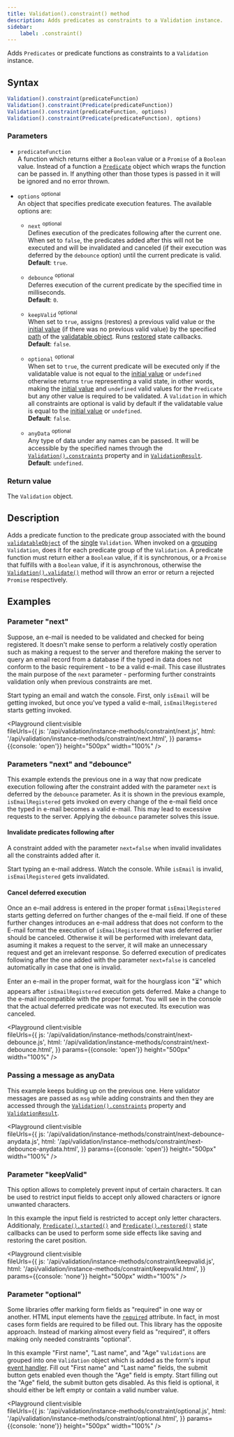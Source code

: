 ```yaml
---
title: Validation().constraint() method
description: Adds predicates as constraints to a Validation instance.
sidebar:
    label: .constraint()
---
```



Adds `Predicates` or predicate functions as constraints to a `Validation` instance.

## Syntax

```js
Validation().constraint(predicateFunction)
Validation().constraint(Predicate(predicateFunction))
Validation().constraint(predicateFunction, options)
Validation().constraint(Predicate(predicateFunction), options)
```

### Parameters

- `predicateFunction`
<br/> A function which returns either a `Boolean` value or a `Promise` of a `Boolean` value. Instead of a function a [`Predicate`](/api/predicate/constructor) object which wraps the function can be passed in. If anything other than those types is passed in it will be ignored and no error thrown.

- `options` <sup>optional</sup>
<br/> An object that specifies predicate execution features. The available options are:

    - `next` <sup>optional</sup>
    <br/> Defines execution of the predicates following after the current one. When set to `false`, the predicates added after this will not be executed and will be invalidated and canceled (if their execution was deferred by the `debounce` option) until the current predicate is valid.
    <br/> **Default**: `true`.

    - `debounce` <sup>optional</sup>
    <br/> Deferres execution of the current predicate by the specified time in milliseconds.
    <br/> **Default**: `0`.
    
    - `keepValid` <sup>optional</sup>
    <br/> When set to `true`, assigns (restores) a previous valid value or the [initial value](/api/validation/constructor#parameters) (if there was no previous valid value) by the specified [path](/api/validation/constructor#parameters) of the [validatable object](/api/validation/constructor#parameters). Runs [restored](/api/predicate/instance-methods/restored) state callbacks.
    <br/> **Default**: `false`.
    
    - `optional` <sup>optional</sup>
    <br/> When set to `true`, the current predicate will be executed only if the validatable value is not equal to the [initial value](/api/validation/constructor#parameters) or `undefined` otherwise returns `true` representing a valid state, in other words, making the [initial value](/api/validation/constructor#parameters) and `undefined` valid values for the `Predicate` but any other value is required to be validated. A `Validation` in which all constraints are optional is valid by default if the validatable value is equal to the [initial value](/api/validation/constructor#parameters) or `undefined`.
    <br/> **Default**: `false`.
    
    - `anyData` <sup>optional</sup>
    <br/> Any type of data under any names can be passed. It will be accessible by the specified names through the [`Validation().constraints`](/api/validation/instance-properties/constraints) property and in [`ValidationResult`](/api/validation-result).
    <br/> **Default**: `undefined`.

### Return value

The `Validation` object. 

## Description

Adds a predicate function to the predicate group associated with the bound [`validatableObject`](/api/validation/constructor#parameters) of the [single](/concept/single-validation) `Validation`. When invoked on a [grouping](/concept/grouping-validations) `Validation`, does it for each predicate group of the `Validation`. A predicate function must return either a `Boolean` value, if it is synchronous, or a `Promise` that fulfills with a `Boolean` value, if it is asynchronous, otherwise the [`Validation().validate()`](/api/validation/instance-methods/validate) method will throw an error or return a rejected `Promise` respectively.

## Examples

### Parameter "next"

Suppose, an e-mail is needed to be validated and checked for being registered. It doesn't make sense to perform a relatively costly operation such as making a request to the server and therefore making the server to query an email record from a database if the typed in data does not conform to the basic requirement - to be a valid e-mail. This case illustrates the main purpose of the `next` parameter - performing further constraints validation only when previous constraints are met.

Start typing an email and watch the console. First, only `isEmail` will be getting invoked, but once you've typed a valid e-mail, `isEmailRegistered` starts getting invoked. 

<Playground client:visible  
            fileUrls={{ 
                js: '/api/validation/instance-methods/constraint/next.js',
                html: '/api/validation/instance-methods/constraint/next.html',
            }} 
            params={{console: 'open'}}
            height="500px"
            width="100%"
/>

### Parameters "next" and "debounce"

This example extends the previous one in a way that now predicate execution following after the constraint added with the parameter `next` is deferred by the `debounce` parameter. As it is shown in the previous example, `isEmailRegistered` gets invoked on every change of the e-mail field once the typed in e-mail becomes a valid e-mail. This may lead to excessive requests to the server. Applying the `debounce` parameter solves this issue.

#### Invalidate predicates following after

A constraint added with the parameter `next=false` when invalid invalidates all the constraints added after it.

Start typing an e-mail address. Watch the console. While `isEmail` is invalid, `isEmailRegistered` gets invalidated.

#### Cancel deferred execution

Once an e-mail address is entered in the proper format `isEmailRegistered` starts getting deferred on further changes of the e-mail field. If one of these further changes introduces an e-mail address that does not conform to the E-mail format the execution of `isEmailRegistered` that was deferred earlier should be canceled. Otherwise it will be performed with irrelevant data, asuming it makes a request to the server, it will make an unnecessary request and get an irrelevant response. So deferred execution of predicates following after the one added with the parameter `next=false` is canceled automatically in case that one is invalid.

Enter an e-mail in the proper format, wait for the hourglass icon "⏳" which appears after `isEmailRegistered` execution gets deferred. Make a change to the e-mail incompatible with the proper format. You will see in the console that the actual deferred predicate was not executed. Its execution was canceled.

<Playground client:visible  
            fileUrls={{ 
                js: '/api/validation/instance-methods/constraint/next-debounce.js',
                html: '/api/validation/instance-methods/constraint/next-debounce.html',
            }} 
            params={{console: 'open'}}
            height="500px"
            width="100%"
/>

### Passing a message as anyData

This example keeps bulding up on the previous one. Here validator messages are passed as `msg` while adding constraints and then they are accessed through the [`Validation().constraints`](/api/validation/instance-properties/constraints) property and [`ValidationResult`](/api/validation-result).
 

<Playground client:visible  
            fileUrls={{ 
                js: '/api/validation/instance-methods/constraint/next-debounce-anydata.js',
                html: '/api/validation/instance-methods/constraint/next-debounce-anydata.html',
            }} 
            params={{console: 'open'}}
            height="500px"
            width="100%"
/>

### Parameter "keepValid" 

This option allows to completely prevent input of certain characters. It can be used to restrict input fields to accept only allowed characters or ignore unwanted characters.

In this example the input field is restricted to accept only letter characters. Additionaly, [`Predicate().started()`](/api/predicate/instance-methods/started) and [`Predicate().restored()`](/api/predicate/instance-methods/restored) state callbacks can be used to perform some side effects like saving and restoring the caret position.

<Playground client:visible  
            fileUrls={{ 
                js: '/api/validation/instance-methods/constraint/keepvalid.js',
                html: '/api/validation/instance-methods/constraint/keepvalid.html',
            }} 
            params={{console: 'none'}}
            height="500px"
            width="100%"
/>

### Parameter "optional"

Some libraries offer marking form fields as "required" in one way or another. HTML input elements have the [`required`](https://developer.mozilla.org/en-US/docs/Web/HTML/Attributes/required) attribute. In fact, in most cases form fields are required to be filled out. This library has the opposite approach. Instead of marking almost every field as "required", it offers making only needed constraints "optional". 

In this example "First name", "Last name", and "Age" `Validations` are grouped into one `Validation` object which is added as the form's input [event handler](/api/validation/callable-object/event-handler). Fill out "First name" and "Last name" fields, the submit button gets enabled even though the "Age" field is empty. Start filling out the "Age" field, the submit button gets disabled. As this field is optional, it should either be left empty or contain a valid number value. 

<Playground client:visible  
            fileUrls={{ 
                js: '/api/validation/instance-methods/constraint/optional.js',
                html: '/api/validation/instance-methods/constraint/optional.html',
            }} 
            params={{console: 'none'}}
            height="500px"
            width="100%"
/>
